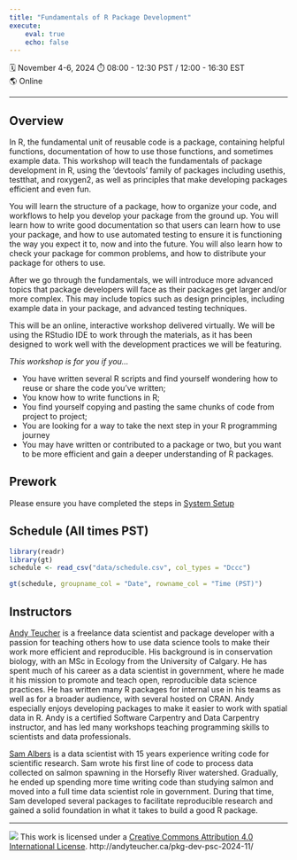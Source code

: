 ```yaml
---
title: "Fundamentals of R Package Development"
execute:
    eval: true
    echo: false
---
```


🗓️ November 4-6, 2024 ⏱️ 08:00 - 12:30 PST / 12:00 - 16:30 EST\
🌎 Online

------------------------------------------------------------------------

## Overview

In R, the fundamental unit of reusable code is a package, containing helpful functions, documentation of how to use those functions, and sometimes example data. This workshop will teach the fundamentals of package development in R, using the ‘devtools’ family of packages including usethis, testthat, and roxygen2, as well as principles that make developing packages efficient and even fun.

You will learn the structure of a package, how to organize your code, and workflows to help you develop your package from the ground up. You will learn how to write good documentation so that users can learn how to use your package, and how to use automated testing to ensure it is functioning the way you expect it to, now and into the future. You will also learn how to check your package for common problems, and how to distribute your package for others to use.

After we go through the fundamentals, we will introduce more advanced topics that package developers will face as their packages get larger and/or more complex.  This may include topics such as design principles, including example data in your package, and advanced testing techniques.

This will be an online, interactive workshop delivered virtually. We will be using the RStudio IDE to work through the materials, as it has been designed to work well with the development practices we will be featuring.

*This workshop is for you if you...*

- You have written several R scripts and find yourself wondering how to reuse or share the code you’ve written;
- You know how to write functions in R;
- You find yourself copying and pasting the same chunks of code from project to project;
- You are looking for a way to take the next step in your R programming journey
- You may have written or contributed to a package or two, but you want to be more efficient and gain a deeper understanding of R packages.


## Prework

Please ensure you have completed the steps in [System Setup](setup.html)

##  Schedule (All times PST)

```r
library(readr)
library(gt)
schedule <- read_csv("data/schedule.csv", col_types = "Dccc")

gt(schedule, groupname_col = "Date", rowname_col = "Time (PST)")
```

## Instructors

[Andy Teucher](https://andyteucher.ca) is a freelance data scientist and package developer with a passion for teaching others how to use data science tools to make their work more efficient and reproducible. His background is in conservation biology, with an MSc in Ecology from the University of Calgary. He has spent much of his career as a data scientist in government, where he made it his mission to promote and teach open, reproducible data science practices. He has written many R packages for internal use in his teams as well as for a broader audience, with several hosted on CRAN. Andy especially enjoys developing packages to make it easier to work with spatial data in R. Andy is a certified Software Carpentry and Data Carpentry instructor, and has led many workshops teaching programming skills to scientists and data professionals.

[Sam Albers](https://samalbers.science) is a data scientist with 15 years experience writing code for scientific research. Sam wrote his first line of code to process data collected on salmon spawning in the Horsefly River watershed. Gradually, he ended up spending more time writing code than studying salmon and moved into a full time data scientist role in government. During that time, Sam developed several packages to facilitate reproducible research and gained a solid foundation in what it takes to build a good R package.

------------------------------------------------------------------------

![](https://i.creativecommons.org/l/by/4.0/88x31.png) This work is licensed under a [Creative Commons Attribution 4.0 International License](https://creativecommons.org/licenses/by/4.0/).
http://andyteucher.ca/pkg-dev-psc-2024-11/
